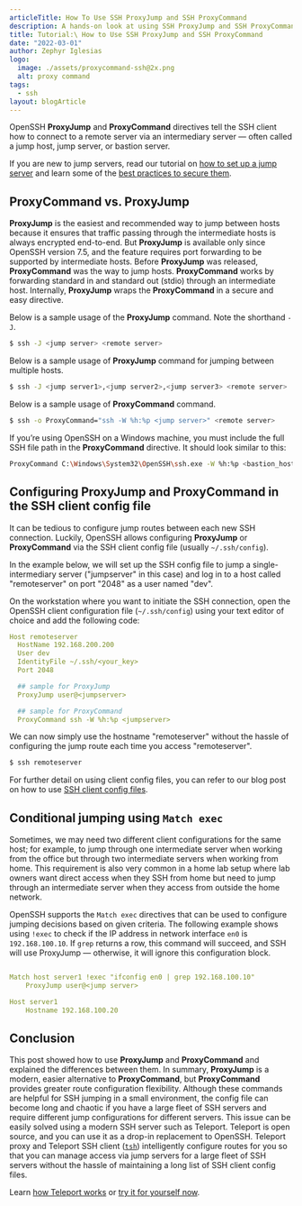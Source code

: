 ```yaml
---
articleTitle: How To Use SSH ProxyJump and SSH ProxyCommand
description: A hands-on look at using SSH ProxyJump and SSH ProxyCommand to connect to a server via jump servers.
title: Tutorial:\ How to Use SSH ProxyJump and SSH ProxyCommand
date: "2022-03-01"
author: Zephyr Iglesias
logo: 
  image: ./assets/proxycommand-ssh@2x.png
  alt: proxy command
tags:
  - ssh
layout: blogArticle
---
```



OpenSSH **ProxyJump** and **ProxyCommand** directives tell the SSH client how to connect to a remote server via an intermediary server — often called a jump host, jump server, or bastion server. 

If you are new to jump servers, read our tutorial on [how to set up a jump server](https://goteleport.com/blog/ssh-jump-server/) and learn some of the [best practices to secure them](https://goteleport.com/blog/security-hardening-ssh-bastion-best-practices/).  

## ProxyCommand vs. ProxyJump
**ProxyJump** is the easiest and recommended way to jump between hosts because it ensures that traffic passing through the intermediate hosts is always encrypted end-to-end. But **ProxyJump** is available only since OpenSSH version 7.5, and the feature requires port forwarding to be supported by intermediate hosts. Before **ProxyJump** was released, **ProxyCommand** was the way to jump hosts. **ProxyCommand** works by forwarding standard in and standard out (stdio) through an intermediate host. Internally, **ProxyJump** wraps the **ProxyCommand** in a secure and easy directive.

Below is a sample usage of the **ProxyJump** command. Note the shorthand `-J`.
```bash
$ ssh -J <jump server> <remote server>
```

Below is a sample usage of **ProxyJump** command for jumping between multiple hosts.
```bash
$ ssh -J <jump server1>,<jump server2>,<jump server3> <remote server>
```

Below is a sample usage of **ProxyCommand** command.
```bash
$ ssh -o ProxyCommand="ssh -W %h:%p <jump server>" <remote server>
```

If you’re using OpenSSH on a Windows machine, you must include the full SSH file path in the **ProxyCommand** directive. It should look similar to this:

```sh
ProxyCommand C:\Windows\System32\OpenSSH\ssh.exe -W %h:%p <bastion_host>
```

## Configuring ProxyJump and ProxyCommand in the SSH client config file

It can be tedious to configure jump routes between each new SSH connection. Luckily, OpenSSH allows configuring **ProxyJump** or **ProxyCommand** via the SSH client config file (usually `~/.ssh/config`).

In the example below, we will set up the SSH config file to jump a single-intermediary server ("jumpserver" in this case) and log in to a host called "remoteserver" on port "2048" as a user named "dev".

<BlogImage src="./assets/jump.png" alt="proxy jump config file" />

On the workstation where you want to initiate the SSH connection, open the OpenSSH client configuration file (`~/.ssh/config`) using your text editor of choice and add the following code:

```yml
Host remoteserver
  HostName 192.168.200.200
  User dev
  IdentityFile ~/.ssh/<your_key>
  Port 2048

  ## sample for ProxyJump
  ProxyJump user@<jumpserver>

  ## sample for ProxyCommand
  ProxyCommand ssh -W %h:%p <jumpserver>
```

We can now simply use the hostname "remoteserver" without the hassle of configuring the jump route each time you access "remoteserver".

```bash
$ ssh remoteserver
```

For further detail on using client config files, you can refer to our blog post on how to use [SSH client config files]( https://goteleport.com/blog/ssh-client-config-file-example/).


## Conditional jumping using `Match exec`
Sometimes, we may need two different client configurations for the same host; for example, to jump through one intermediate server when working from the office but through two intermediate servers when working from home. This requirement is also very common in a home lab setup where lab owners want direct access when they SSH from home but need to jump through an intermediate server when they access from outside the home network. 

OpenSSH supports the `Match exec` directives that can be used to configure jumping decisions based on given criteria. The following example shows using `!exec` to check if the IP address in network interface `en0` is `192.168.100.10`. If `grep` returns a row, this command will succeed, and SSH will use ProxyJump — otherwise, it will ignore this configuration block.

```yml

Match host server1 !exec "ifconfig en0 | grep 192.168.100.10"
    ProxyJump user@<jump server>

Host server1
    Hostname 192.168.100.20
```

<EmailSubscribeViolet />


## Conclusion
This post showed how to use **ProxyJump** and **ProxyCommand** and explained the differences between them. In summary, **ProxyJump** is a modern, easier alternative to **ProxyCommand**, but **ProxyCommand** provides greater route configuration flexibility. Although these commands are helpful for SSH jumping in a small environment, the config file can become long and chaotic if you have a large fleet of SSH servers and require different jump configurations for different servers. This issue can be easily solved using a modern SSH server such as Teleport. Teleport is open source, and you can use it as a drop-in replacement to OpenSSH. Teleport proxy and Teleport SSH client ([`tsh`](https://goteleport.com/docs/server-access/guides/tsh/)) intelligently configure routes for you so that you can manage access via jump servers for a large fleet of SSH servers without the hassle of maintaining a long list of SSH client config files. 

Learn [how Teleport works](https://goteleport.com/how-it-works/) or [try it for yourself now](https://goteleport.com/teleport/download/).
